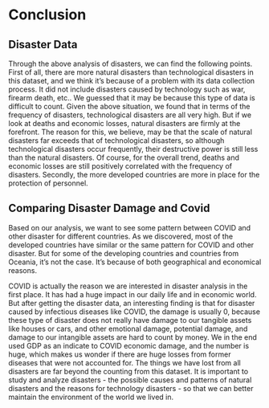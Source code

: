 # Conclusion

## Disaster Data

Through the above analysis of disasters, we can find the following points. First of all, there are more natural disasters than technological disasters in this dataset, and we think it's because of a problem with its data collection process. It did not include disasters caused by technology such as war, firearm death, etc.. We guessed that it may be because this type of data is difficult to count. Given the above situation, we found that in terms of the frequency of disasters, technological disasters are all very high. But if we look at deaths and economic losses, natural disasters are firmly at the forefront. The reason for this, we believe, may be that the scale of natural disasters far exceeds that of technological disasters, so although technological disasters occur frequently, their destructive power is still less than the natural disasters. Of course, for the overall trend, deaths and economic losses are still positively correlated with the frequency of disasters. Secondly, the more developed countries are more in place for the protection of personnel.




## Comparing Disaster Damage and Covid

Based on our analysis, we want to see some pattern between COVID and other disaster for different countries. As we discovered, most of the developed countries have similar or the same pattern for COVID and other disaster. But for some of the developing countries and countries from Oceania, it's not the case. It's because of both geographical and economical reasons. 

COVID is actually the reason we are interested in disaster analysis in the first place. It has had a huge impact in our daily life and in economic world. But after getting the disaster data, an interesting finding is that for disaster caused by infectious diseases like COVID, the damage is usually 0, because these type of disaster does not really have damage to our tangible assets like houses or cars, and other emotional damage, potential damage, and damage to our intangible assets are hard to count by money. We in the end used GDP as an indicate to COVID economic damage, and the number is huge, which makes us wonder if there are huge losses from former diseases that were not accounted for. The things we have lost from all disasters are far beyond the counting from this dataset. It is important to study and analyze disasters - the possible causes and patterns of natural disasters and the reasons for technology disasters - so that we can better maintain the environment of the world we lived in. 